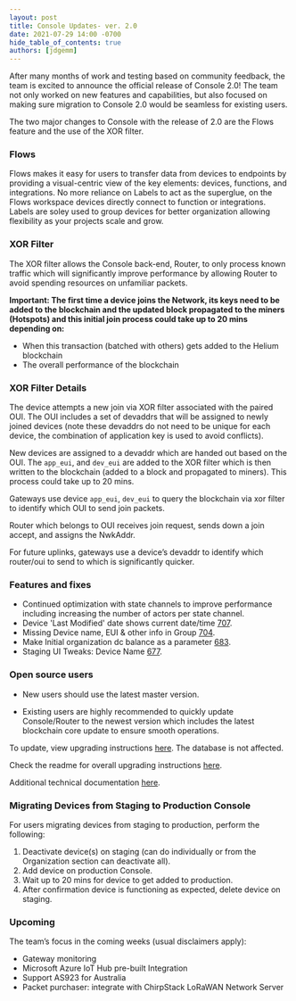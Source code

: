 ```yaml
---
layout: post
title: Console Updates- ver. 2.0
date: 2021-07-29 14:00 -0700
hide_table_of_contents: true
authors: [jdgemm]
---
```


After many months of work and testing based on community feedback, the team is excited to announce
the official release of Console 2.0! The team not only worked on new features and capabilities, but
also focused on making sure migration to Console 2.0 would be seamless for existing users.

<!--truncate-->

The two major changes to Console with the release of 2.0 are the Flows feature and the use of the
XOR filter.

### Flows

Flows makes it easy for users to transfer data from devices to endpoints by providing a
visual-centric view of the key elements: devices, functions, and integrations. No more reliance on
Labels to act as the superglue, on the Flows workspace devices directly connect to function or
integrations. Labels are soley used to group devices for better organization allowing flexibility as
your projects scale and grow.

### XOR Filter

The XOR filter allows the Console back-end, Router, to only process known traffic which will
significantly improve performance by allowing Router to avoid spending resources on unfamiliar
packets.

**Important: The first time a device joins the Network, its keys need to be added to the blockchain
and the updated block propagated to the miners (Hotspots) and this initial join process could take
up to 20 mins depending on:**

- When this transaction (batched with others) gets added to the Helium blockchain
- The overall performance of the blockchain

### XOR Filter Details

The device attempts a new join via XOR filter associated with the paired OUI. The OUI includes a set
of devaddrs that will be assigned to newly joined devices (note these devaddrs do not need to be
unique for each device, the combination of application key is used to avoid conflicts).

New devices are assigned to a devaddr which are handed out based on the OUI. The `app_eui`, and
`dev_eui` are added to the XOR filter which is then written to the blockchain (added to a block and
propagated to miners). This process could take up to 20 mins.

Gateways use device `app_eui`, `dev_eui` to query the blockchain via xor filter to identify which
OUI to send join packets.

Router which belongs to OUI receives join request, sends down a join accept, and assigns the
NwkAddr.

For future uplinks, gateways use a device’s devaddr to identify which router/oui to send to which is
significantly quicker.

### Features and fixes

- Continued optimization with state channels to improve performance including increasing the number
  of actors per state channel.
- Device 'Last Modified' date shows current date/time
  [707](https://github.com/helium/console/issues/707).
- Missing Device name, EUI & other info in Group
  [704](https://github.com/helium/console/issues/704).
- Make Initial organization dc balance as a parameter
  [683](https://github.com/helium/console/issues/683).
- Staging UI Tweaks: Device Name [677](https://github.com/helium/console/issues/677).

### Open source users

- New users should use the latest master version.

- Existing users are highly recommended to quickly update Console/Router to the newest version which
  includes the latest blockchain core update to ensure smooth operations.

To update, view upgrading instructions
[here](https://github.com/helium/console/releases/tag/2021.07.29). The database is not affected.

Check the readme for overall upgrading instructions
[here](https://github.com/helium/console#upgrading-your-open-source-consolerouter).

Additional technical documentation
[here](https://docs.helium.com/use-the-network/run-console/#console-setup).

### Migrating Devices from Staging to Production Console

For users migrating devices from staging to production, perform the following:

1. Deactivate device(s) on staging (can do individually or from the Organization section can
   deactivate all).
2. Add device on production Console.
3. Wait up to 20 mins for device to get added to production.
4. After confirmation device is functioning as expected, delete device on staging.

### Upcoming

The team’s focus in the coming weeks (usual disclaimers apply):

- Gateway monitoring
- Microsoft Azure IoT Hub pre-built Integration
- Support AS923 for Australia
- Packet purchaser: integrate with ChirpStack LoRaWAN Network Server
